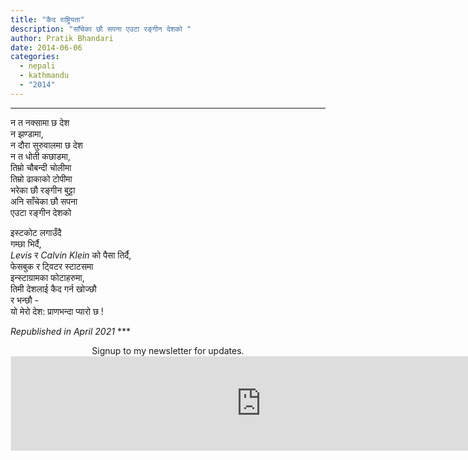 ```yaml
---
title: "कैद राष्ट्रियता"
description: "साँचेका छौ सपना एउटा रङ्गीन देशको "
author: Pratik Bhandari
date: 2014-06-06
categories:
  - nepali
  - kathmandu
  - "2014"
---
```


***

न त नक्सामा छ देश\
न झण्डामा,\
न दौरा सुरुवालमा छ देश\
न त धोती कछाडमा,\
तिम्रो चौबन्दी चोलीमा\
तिम्रो ढाकाको टोपीमा\
भरेका छौ रङ्गीन बुट्टा\
अनि साँचेका छौ सपना\
एउटा रङ्गीन देशको\


इस्टकोट लगाउँदै\
गम्छा भिर्दै,\
*Levis* र *Calvin Klein* को पैसा तिर्दै,\
फेसबुक र ट्विटर स्टाटसमा\
इन्स्टाग्रामका फोटाहरुमा,\
तिमी देशलाई कैद गर्न खोज्छौ\
र भन्छौ -\
यो मेरो देश: प्राणभन्दा प्यारो छ !\

_Republished in April 2021_
***

<div
<b style="text-align:center;">Signup to my newsletter for updates.</b>
</div>

<iframe
src="https://drpratik.substack.com/embed" width="800" height="150" style="border:1px solid #EEE; background:white;" frameborder="0" scrolling="no">
</iframe>
 